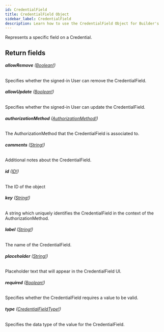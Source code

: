 ```yaml
---
id: CredentialField
title: CredentialField Object
sidebar_label: CredentialField
description: Learn how to use the CredentialField Object for Builder's API.
---
```


Represents a specific field on a Credential.

## Return fields

###### <b>allowRemove</b> ([Boolean!](/self-managed/composer/builder/api/schema/scalar/Boolean.mdx))

Specifies whether the signed-in User can remove the CredentialField.

###### <b>allowUpdate</b> ([Boolean!](/self-managed/composer/builder/api/schema/scalar/Boolean.mdx))

Specifies whether the signed-in User can update the CredentialField.

###### <b>authorizationMethod</b> ([AuthorizationMethod!](/self-managed/composer/builder/api/schema/object/AuthorizationMethod.mdx))

The AuthorizationMethod that the CredentialField is associated to.

###### <b>comments</b> ([String!](/self-managed/composer/builder/api/schema/scalar/String.mdx))

Additional notes about the CredentialField.

###### <b>id</b> ([ID!](/self-managed/composer/builder/api/schema/scalar/ID.mdx))

The ID of the object

###### <b>key</b> ([String!](/self-managed/composer/builder/api/schema/scalar/String.mdx))

A string which uniquely identifies the CredentialField in the context of the AuthorizationMethod.

###### <b>label</b> ([String!](/self-managed/composer/builder/api/schema/scalar/String.mdx))

The name of the CredentialField.

###### <b>placeholder</b> ([String!](/self-managed/composer/builder/api/schema/scalar/String.mdx))

Placeholder text that will appear in the CredentialField UI.

###### <b>required</b> ([Boolean!](/self-managed/composer/builder/api/schema/scalar/Boolean.mdx))

Specifies whether the CredentialField requires a value to be valid.

###### <b>type</b> ([CredentialFieldType!](/self-managed/composer/builder/api/schema/enum/CredentialFieldType.mdx))

Specifies the data type of the value for the CredentialField.
